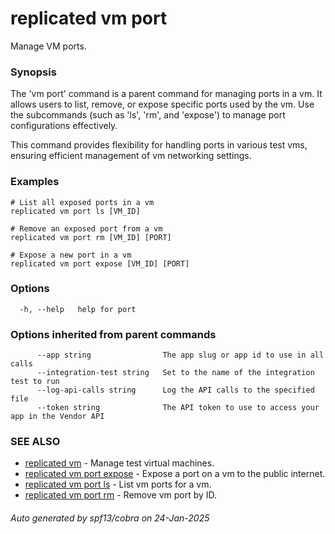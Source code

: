 # replicated vm port

Manage VM ports.

### Synopsis

The 'vm port' command is a parent command for managing ports in a vm. It allows users to list, remove, or expose specific ports used by the vm. Use the subcommands (such as 'ls', 'rm', and 'expose') to manage port configurations effectively.

This command provides flexibility for handling ports in various test vms, ensuring efficient management of vm networking settings.

### Examples

```
# List all exposed ports in a vm
replicated vm port ls [VM_ID]

# Remove an exposed port from a vm
replicated vm port rm [VM_ID] [PORT]

# Expose a new port in a vm
replicated vm port expose [VM_ID] [PORT]
```

### Options

```
  -h, --help   help for port
```

### Options inherited from parent commands

```
      --app string                The app slug or app id to use in all calls
      --integration-test string   Set to the name of the integration test to run
      --log-api-calls string      Log the API calls to the specified file
      --token string              The API token to use to access your app in the Vendor API
```

### SEE ALSO

* [replicated vm](replicated-cli-vm)	 - Manage test virtual machines.
* [replicated vm port expose](replicated-cli-vm-port-expose)	 - Expose a port on a vm to the public internet.
* [replicated vm port ls](replicated-cli-vm-port-ls)	 - List vm ports for a vm.
* [replicated vm port rm](replicated-cli-vm-port-rm)	 - Remove vm port by ID.

###### Auto generated by spf13/cobra on 24-Jan-2025
